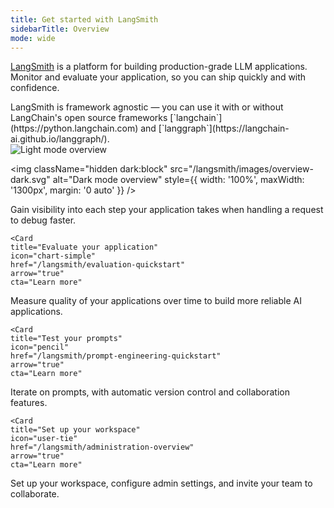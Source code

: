 ```yaml
---
title: Get started with LangSmith
sidebarTitle: Overview
mode: wide
---
```


[LangSmith](https://www.langchain.com/langsmith) is a platform for building production-grade LLM applications. Monitor and evaluate your application, so you can ship quickly and with confidence.

<Tip>
LangSmith is framework agnostic — you can use it with or without LangChain's open source frameworks [`langchain`](https://python.langchain.com) and [`langgraph`](https://langchain-ai.github.io/langgraph/).
</Tip>

<div style={{ textAlign: 'center' }}>
<img
    className="block dark:hidden"
    src="/langsmith/images/overview-light.svg"
    alt="Light mode overview"
    style={{ width: '100%', maxWidth: '1300px', margin: '0 auto' }}
/>
</div>

<img
    className="hidden dark:block"
    src="/langsmith/images/overview-dark.svg"
    alt="Dark mode overview"
    style={{ width: '100%', maxWidth: '1300px', margin: '0 auto' }}
/>

<Columns cols={2}>
    <Card
    title="Start tracing"
    icon="magnifying-glass"
    href="/langsmith/observability-quickstart"
    arrow="true"
    cta="Learn more"
>
   Gain visibility into each step your application takes when handling a request to debug faster.
    </Card>

    <Card
    title="Evaluate your application"
    icon="chart-simple"
    href="/langsmith/evaluation-quickstart"
    arrow="true"
    cta="Learn more"
>
   Measure quality of your applications over time to build more reliable AI applications.
    </Card>

    <Card
    title="Test your prompts"
    icon="pencil"
    href="/langsmith/prompt-engineering-quickstart"
    arrow="true"
    cta="Learn more"
>
Iterate on prompts, with automatic version control and collaboration features.
    </Card>

    <Card
    title="Set up your workspace"
    icon="user-tie"
    href="/langsmith/administration-overview"
    arrow="true"
    cta="Learn more"
>
Set up your workspace, configure admin settings, and invite your team to collaborate.
    </Card>
</Columns>
